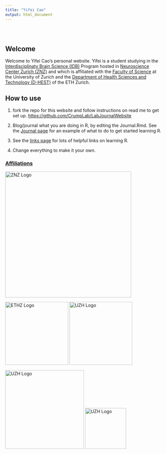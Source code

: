 ```yaml
---
title: "Yifei Cao"
output: html_document
---
```


<style type="text/css">
.title {
  display: none;
}

#getting-started img {
  margin-right: 10px;
}

</style>

<div class="row" style="padding-top: 30px;">
<div class="col-sm-6">

# **Welcome**

Welcome to Yifei Cao's personal website. Yifei is a student studying in the [Interdisciplinaty Brain Science (IDB)](https://www.neuroscience.uzh.ch/en/Master-Studies/IDB-Overview.html) Program hosted in [Neuroscience Center Zurich (ZNZ)](https://www.neuroscience.uzh.ch/en.html) and which is affiliated with the [Faculty of Science](https://www.mnf.uzh.ch/en.html) at the University of Zurich and the [Department of Health Sciences and Technology (D-HEST)](https://hest.ethz.ch/en) of the ETH Zurich.

## How to use

1. fork the repo for this website and follow instructions on read me to get set up. [https://github.com/CrumpLab/LabJournalWebsite](https://github.com/CrumpLab/LabJournalWebsite)

2. Blog/journal what you are doing in R, by editing the Journal.Rmd. See the [Journal page](https://crumplab.github.io/LabJournalWebsite/Journal.html) for an example of what to do to get started learning R.

3. See the [links page](https://crumplab.github.io/LabJournalWebsite/Links.html) for lots of helpful links on learning R.

4. Change everything to make it your own.


</div>
<div class="col-sm-6">

### [Affiliations](https://www.neuroscience.uzh.ch/en.html)
<img src="images/znzlogo.jpeg" alt="ZNZ Logo" width = "400">

<img src="images/ethz_logo.png" alt="ETHZ Logo" width = "200">
<img src="images/uzh_logo.png" alt="UZH Logo" width = "200">

<img src="images/puk.png" alt="UZH Logo" width = "250">
<img src="images/idb_logo.jpeg" alt="UZH Logo" width = "130">

</a>
</div>

